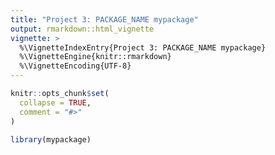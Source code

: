 ```yaml
---
title: "Project 3: PACKAGE_NAME mypackage"
output: rmarkdown::html_vignette
vignette: >
  %\VignetteIndexEntry{Project 3: PACKAGE_NAME mypackage}
  %\VignetteEngine{knitr::rmarkdown}
  %\VignetteEncoding{UTF-8}
---
```


```r
knitr::opts_chunk$set(
  collapse = TRUE,
  comment = "#>"
)
```

```r
library(mypackage)
```
